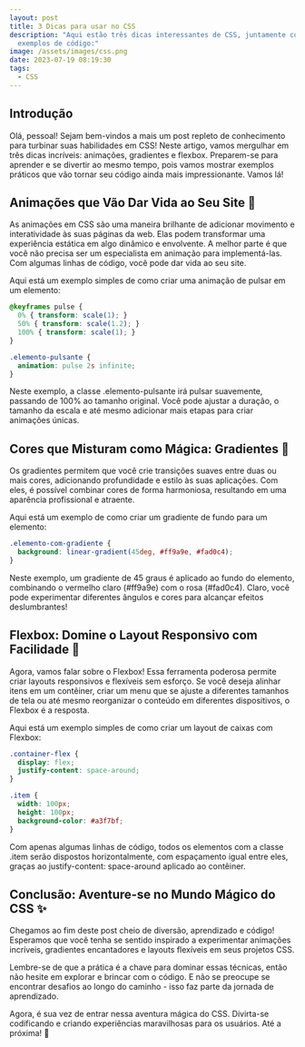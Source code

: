 ```yaml
---
layout: post
title: 3 Dicas para usar no CSS
description: "Aqui estão três dicas interessantes de CSS, juntamente com
  exemplos de código:"
image: /assets/images/css.png
date: 2023-07-19 08:19:30
tags:
  - CSS
---
```

## Introdução

Olá, pessoal! Sejam bem-vindos a mais um post repleto de conhecimento para turbinar suas habilidades em CSS! Neste artigo, vamos mergulhar em três dicas incríveis: animações, gradientes e flexbox. Preparem-se para aprender e se divertir ao mesmo tempo, pois vamos mostrar exemplos práticos que vão tornar seu código ainda mais impressionante. Vamos lá!

## Animações que Vão Dar Vida ao Seu Site 🎉
As animações em CSS são uma maneira brilhante de adicionar movimento e interatividade às suas páginas da web. Elas podem transformar uma experiência estática em algo dinâmico e envolvente. A melhor parte é que você não precisa ser um especialista em animação para implementá-las. Com algumas linhas de código, você pode dar vida ao seu site.

Aqui está um exemplo simples de como criar uma animação de pulsar em um elemento:

```css showLineNumbers {4,5,10-12,14-17} 
@keyframes pulse {
  0% { transform: scale(1); }
  50% { transform: scale(1.2); }
  100% { transform: scale(1); }
}

.elemento-pulsante {
  animation: pulse 2s infinite;
}
```

Neste exemplo, a classe .elemento-pulsante irá pulsar suavemente, passando de 100% ao tamanho original. Você pode ajustar a duração, o tamanho da escala e até mesmo adicionar mais etapas para criar animações únicas.

## Cores que Misturam como Mágica: Gradientes 🌈 
Os gradientes permitem que você crie transições suaves entre duas ou mais cores, adicionando profundidade e estilo às suas aplicações. Com eles, é possível combinar cores de forma harmoniosa, resultando em uma aparência profissional e atraente.

Aqui está um exemplo de como criar um gradiente de fundo para um elemento:

```css showLineNumbers {4,5,10-12,14-17} 
.elemento-com-gradiente {
  background: linear-gradient(45deg, #ff9a9e, #fad0c4);
}
```

Neste exemplo, um gradiente de 45 graus é aplicado ao fundo do elemento, combinando o vermelho claro (#ff9a9e) com o rosa (#fad0c4). Claro, você pode experimentar diferentes ângulos e cores para alcançar efeitos deslumbrantes!

## Flexbox: Domine o Layout Responsivo com Facilidade 💪
Agora, vamos falar sobre o Flexbox! Essa ferramenta poderosa permite criar layouts responsivos e flexíveis sem esforço. Se você deseja alinhar itens em um contêiner, criar um menu que se ajuste a diferentes tamanhos de tela ou até mesmo reorganizar o conteúdo em diferentes dispositivos, o Flexbox é a resposta.

Aqui está um exemplo simples de como criar um layout de caixas com Flexbox:

```css showLineNumbers {4,5,10-12,14-17} 
.container-flex {
  display: flex;
  justify-content: space-around;
}

.item {
  width: 100px;
  height: 100px;
  background-color: #a3f7bf;
}
```

Com apenas algumas linhas de código, todos os elementos com a classe .item serão dispostos horizontalmente, com espaçamento igual entre eles, graças ao justify-content: space-around aplicado ao contêiner.

## Conclusão: Aventure-se no Mundo Mágico do CSS ✨
Chegamos ao fim deste post cheio de diversão, aprendizado e código! Esperamos que você tenha se sentido inspirado a experimentar animações incríveis, gradientes encantadores e layouts flexíveis em seus projetos CSS.

Lembre-se de que a prática é a chave para dominar essas técnicas, então não hesite em explorar e brincar com o código. E não se preocupe se encontrar desafios ao longo do caminho - isso faz parte da jornada de aprendizado.

Agora, é sua vez de entrar nessa aventura mágica do CSS. Divirta-se codificando e criando experiências maravilhosas para os usuários. Até a próxima! 🚀
